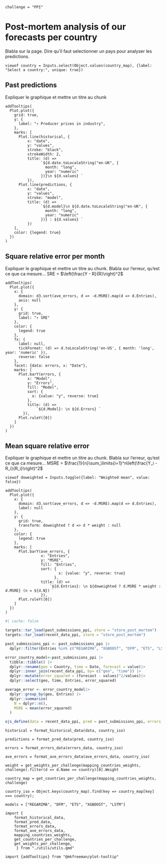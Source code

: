 ```ojs
challenge = "PPI"
```

# Post-mortem analysis of our forecasts per country

Blabla sur la page. Dire qu'il faut selectionner un pays pour analyser les predictions.

```ojs
viewof country = Inputs.select(Object.values(country_map), {label: "Select a country:", unique: true})
```

## Past predictions 

Expliquer le graphique et mettre un titre au chunk
```ojs
addTooltips(
  Plot.plot({
    grid: true,
    y: {
      label: "↑ Producer prices in industry",
    },  
    marks: [
      Plot.line(historical, {
          x: "date", 
          y: "values", 
          stroke: "black",
          strokeWidth: 2,
          title: (d) =>
                `${d.date.toLocaleString("en-UK", {
                  month: "long",
                  year: "numeric"
                })}\n ${d.values} `
          }),
      Plot.line(predictions, {
          x: "date", 
          y: "values",
          stroke: "model",
          title: (d) =>
                `${d.model}\n ${d.date.toLocaleString("en-UK", {
                  month: "long",
                  year: "numeric"
                })} : ${d.values} `
          })
    ],
    color: {legend: true}
  })
)
```

## Square relative error per month

Expliquer le graphique et mettre un titre au chunk. Blabla sur l'erreur, qu'est ce que ca mesure...
SRE = $\left(\frac{Y - R}{R}\right)^2$

```ojs
addTooltips(
  Plot.plot({
    x: {
      domain: d3.sort(ave_errors, d => -d.MSRE).map(d => d.Entries),
      axis: null
    },
    y: {
      grid: true,
      label: "↑ SRE"
    },
    color: {
      legend: true
    },
    fx: {
      label: null,
      tickFormat: (d) => d.toLocaleString('en-US', { month: 'long', year: 'numeric' }),    
      reverse: false
    },
    facet: {data: errors, x: "Date"},
    marks: [
      Plot.barY(errors, {
          x: "Model", 
          y: "Errors", 
          fill: "Model",
          sort: {
            x: {value: "y", reverse: true}
          },
          title: (d) =>
              `${d.Model}: \n ${d.Errors} `
        }),
      Plot.ruleY([0])
    ]
  })
)
```

## Mean square relative error

Expliquer le graphique et mettre un titre au chunk. Blabla sur l'erreur, qu'est ce que ca mesure...
MSRE = $\frac{1}{n}\sum_\limits{i=1}^n\left(\frac{Y_i - R_i}{R_i}\right)^2$

```ojs
viewof doweighted = Inputs.toggle({label: "Weighted mean", value: false})
```

```ojs
addTooltips(
  Plot.plot({
    x: {
      domain: d3.sort(ave_errors, d => -d.MSRE).map(d => d.Entries),
      label: null
    },
    y: {
      grid: true,
      transform: doweighted ? d => d * weight : null
    },
    color: {
      legend: true
    },
    marks: [
      Plot.barY(ave_errors, {
                x: "Entries", 
                y: "MSRE",
                fill: "Entries",
                sort: {
                        x: {value: "y", reverse: true}
                      },
                title: (d) =>
                    `${d.Entries}: \n ${doweighted ? d.MSRE * weight : d.MSRE} (n = ${d.N}) `
                }),
      Plot.ruleY([0])
    ]
  })
)
```

<!-- DATA -->

```r
#| cache: false

targets::tar_load(past_submissions_ppi, store = "store_post_mortem")
targets::tar_load(recent_data_ppi, store = "store_post_mortem")

past_submissions_ppi <- past_submissions_ppi |>
  dplyr::filter(Entries %in% c("REGARIMA", "XGBOOST", "DFM", "ETS", "LSTM"))

error_country_model<-past_submissions_ppi |>
  tibble::tibble() |> 
  dplyr::rename(geo = Country, time = Date, forecast = value)|>
  dplyr::inner_join(recent_data_ppi, by= c("geo", "time")) |>
  dplyr::mutate(error_squared = (forecast - values)^2/values)|>
  dplyr::select(geo, time, Entries, error_squared)

average_error <- error_country_model|>
  dplyr::group_by(geo, Entries) |>
  dplyr::summarize(
    N = dplyr::n(),
    MSRE = mean(error_squared)
  )

ojs_define(data = recent_data_ppi, pred = past_submissions_ppi, errors_data = error_country_model, ave_errors_data = average_error)
```

```ojs
historical = format_historical_data(data, country_iso)
```

```ojs
predictions = format_pred_data(pred, country_iso)
```

```ojs
errors = format_errors_data(errors_data, country_iso)
```

```ojs
ave_errors = format_ave_errors_data(ave_errors_data, country_iso)
```

<!-- HELPERS -->

```ojs
weight = get_weights_per_challenge(mapping_countries_weights, challenge).filter(d => d.Name == country)[0].Weight
```

```ojs
country_map = get_countries_per_challenge(mapping_countries_weights, challenge)
```

```ojs
country_iso = Object.keys(country_map).find(key => country_map[key] === country);
```

```ojs
models = ["REGARIMA", "DFM", "ETS", "XGBOOST", "LSTM"]
```

<!-- DEPENDENCIES -->

```ojs
import { 
    format_historical_data,
    format_pred_data,
    format_errors_data,
    format_ave_errors_data,
    mapping_countries_weights,
    get_countries_per_challenge,
    get_weights_per_challenge,
     } from "./utils/utils.qmd"

```


```ojs
import {addTooltips} from "@mkfreeman/plot-tooltip"
```
